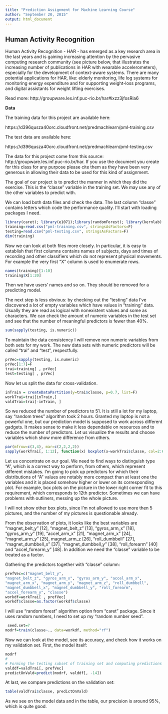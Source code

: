 ```yaml
---
title: "Prediction Assignment for Machine Learning Course"
author: "September 20, 2015"
output: html_document
---
```


## Human Activity Recognition

Human Activity Recognition - HAR - has emerged as a key research area in the last years and is gaining increasing attention by the pervasive computing research community (see picture below, that illustrates the increasing number of publications in HAR with wearable accelerometers), especially for the development of context-aware systems. There are many potential applications for HAR, like: elderly monitoring, life log systems for monitoring energy expenditure and for supporting weight-loss programs, and digital assistants for weight lifting exercises.

Read more: http://groupware.les.inf.puc-rio.br/har#ixzz3jfosRia6

**Data**


The training data for this project are available here: 

https://d396qusza40orc.cloudfront.net/predmachlearn/pml-training.csv

The test data are available here: 

https://d396qusza40orc.cloudfront.net/predmachlearn/pml-testing.csv

The data for this project come from this source: http://groupware.les.inf.puc-rio.br/har. If you use the document you create for this class for any purpose please cite them as they have been very generous in allowing their data to be used for this kind of assignment. 

The goal of our project is to predict the manner in which they did the exercise. This is the "classe" variable in the training set. We may use any of the other variables to predict with. 

We can load both data files and check the data. The last column "classe" contains letters which code the performance quality. I'll start with loading packages I need.

```r
library(caret); library(e1071);library(randomForest); library(kernlab)
training=read.csv("pml-training.csv", stringsAsFactors=F)
testing=read.csv("pml-testing.csv", stringsAsFactors=F)
dim(training)
```
Now we can look at both files more closely. In particular, it is easy to establish that first columns contains names of subjects, days and times of recording and other classifiers which do not represent physical movements. For example the very first "X" column is used to enumerate rows.

```r
names(training)[1:10]
training$X[1:20]
```
Then we have users' names and so on. They should be removed for a predicting model. 

The next step is less obvious: by checking out the "testing" data I've discovered a lot of empty variables which have values in "training" data. Usually they are read as logical with nonexistent values and some as characters.
We can check the amount of numeric variables in the test set and see that the number of meaningful predictors is fewer than 40%.
```r
sum(sapply(testing, is.numeric))

```
To maintain the data consistency I will remove non numeric variables from both sets for my work. The new data sets with numeric predictors will be called "trai" and "test", respectfully.
```r
prVec=sapply(testing, is.numeric)
prVec[1:7]=F
trai=training[ , prVec]
test=testing[ , prVec]
```
Now let us split the data for cross-validation.
```r
inTrain = createDataPartition(y=trai$classe, p=0.7, list=F)
workTrai=trai[inTrain,]
valdTrai=trai[-inTrain, ]
```
So we reduced the number of predictors to 51. It is still a lot for my laptop, say "random trees" algorithm took 2 hours. Granted my laptop is not a powerful one, but our prediction model is supposed to work across different gadgets. It makes sense to make it less dependable on resources and to reduce the number of predictors.
Let us visualize the results and choose variables which show more difference from others.

```r
par(mfrow=c(3,4), mar=c(2,2,2,2))
sapply(workTrai[, 1:12], function(x) boxplot(x~workTrai$classe, col=2:6) )
```

Let us concentrate on our goal. We need to find ways to distinguish type "A", which is a correct way to perform, from others, which represent different mistakes. I'm going to pick up predictors for which their distributions of  "A" values are notably more compact than at least one the variables and it is placed somehow higher or lower on its corresponding plot. For example, box plots on the picture in the lower right corner fit to this requirement, which corresponds to 12th predictor.
Sometimes we can have problems with outliners, messing up the whole picture.

I will not show other box plots, since I'm not allowed to use more then 5 pictures, and the number of my pictures is questionable already. 

From the observation of plots, 
it looks like the best variables are "magnet_belt_y" [12], 
"magnet_belt_z" [13], "gyros_arm_x" [18], "gyros_arm_y" [19], "accel_arm_x" [21], 
"magnet_arm_x" [24], "magnet_arm_y" [25], magnet_arm_z [26], "roll_dumbbell" [27], 
"magnet_dumbbell_x" [37], "magnet_dumbbell_y" [38], "roll_forearm" [40] and
"accel_forearm_y" [48].  In addition we need the "classe" variable to be treated as a factor.

Gathering the predictors together with "classe" column:
```r
prefVec=c("magnet_belt_y", 
"magnet_belt_z", "gyros_arm_x", "gyros_arm_y", "accel_arm_x", 
"magnet_arm_x", "magnet_arm_y", "magnet_arm_z", "roll_dumbbell", 
"magnet_dumbbell_x", "magnet_dumbbell_y", "roll_forearm",
"accel_forearm_y", "classe")
workdf=workTrai[ , prefVec]
workdf$classe=as.factor(workdf$classe)
```
I will use "random forest" algorithm option from "caret" package. Since it uses random numbers, I need to set up my "random number seed".
```r
 seed.set=7
modrf=train(classe~., data=workdf, method="rf")
```
Now we can look at the model, see its accuracy, and check how it works on my validation set. First, the model itself:
```r
modrf
#
# Forming the testing subset of training set and computing predictions on :
valddf=valdTrai[, prefVec]
predictOnVald=predict(modrf, valddf[, -14])
```
At last, we compare predictions on the validation set:
```r
table(valdTrai$classe, predictOnVald)
```
As we see on the model data and in the table, our precision is around 95%, which is quite good.
